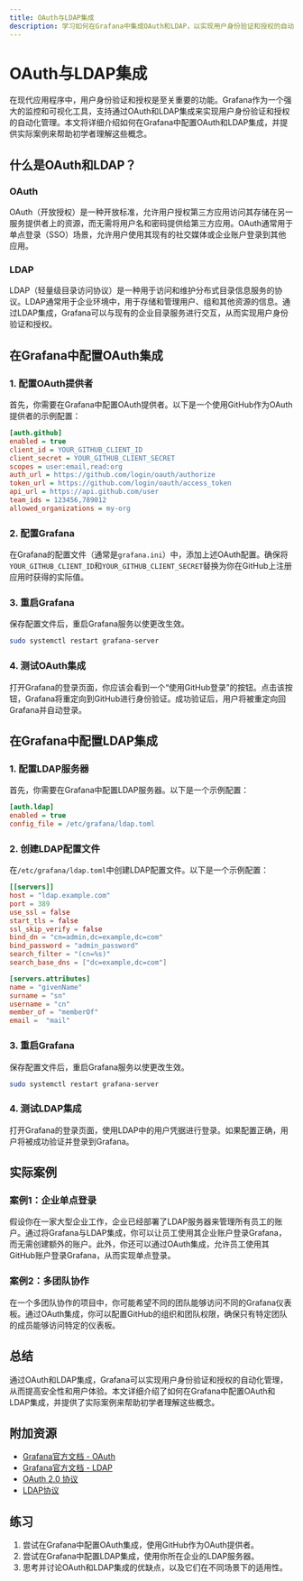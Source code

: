 ```yaml
---
title: OAuth与LDAP集成
description: 学习如何在Grafana中集成OAuth和LDAP，以实现用户身份验证和授权的自动化管理。
---
```


# OAuth与LDAP集成

在现代应用程序中，用户身份验证和授权是至关重要的功能。Grafana作为一个强大的监控和可视化工具，支持通过OAuth和LDAP集成来实现用户身份验证和授权的自动化管理。本文将详细介绍如何在Grafana中配置OAuth和LDAP集成，并提供实际案例来帮助初学者理解这些概念。

## 什么是OAuth和LDAP？

### OAuth
OAuth（开放授权）是一种开放标准，允许用户授权第三方应用访问其存储在另一服务提供者上的资源，而无需将用户名和密码提供给第三方应用。OAuth通常用于单点登录（SSO）场景，允许用户使用其现有的社交媒体或企业账户登录到其他应用。

### LDAP
LDAP（轻量级目录访问协议）是一种用于访问和维护分布式目录信息服务的协议。LDAP通常用于企业环境中，用于存储和管理用户、组和其他资源的信息。通过LDAP集成，Grafana可以与现有的企业目录服务进行交互，从而实现用户身份验证和授权。

## 在Grafana中配置OAuth集成

### 1. 配置OAuth提供者
首先，你需要在Grafana中配置OAuth提供者。以下是一个使用GitHub作为OAuth提供者的示例配置：

```ini
[auth.github]
enabled = true
client_id = YOUR_GITHUB_CLIENT_ID
client_secret = YOUR_GITHUB_CLIENT_SECRET
scopes = user:email,read:org
auth_url = https://github.com/login/oauth/authorize
token_url = https://github.com/login/oauth/access_token
api_url = https://api.github.com/user
team_ids = 123456,789012
allowed_organizations = my-org
```

### 2. 配置Grafana
在Grafana的配置文件（通常是`grafana.ini`）中，添加上述OAuth配置。确保将`YOUR_GITHUB_CLIENT_ID`和`YOUR_GITHUB_CLIENT_SECRET`替换为你在GitHub上注册应用时获得的实际值。

### 3. 重启Grafana
保存配置文件后，重启Grafana服务以使更改生效。

```bash
sudo systemctl restart grafana-server
```

### 4. 测试OAuth集成
打开Grafana的登录页面，你应该会看到一个“使用GitHub登录”的按钮。点击该按钮，Grafana将重定向到GitHub进行身份验证。成功验证后，用户将被重定向回Grafana并自动登录。

## 在Grafana中配置LDAP集成

### 1. 配置LDAP服务器
首先，你需要在Grafana中配置LDAP服务器。以下是一个示例配置：

```ini
[auth.ldap]
enabled = true
config_file = /etc/grafana/ldap.toml
```

### 2. 创建LDAP配置文件
在`/etc/grafana/ldap.toml`中创建LDAP配置文件。以下是一个示例配置：

```toml
[[servers]]
host = "ldap.example.com"
port = 389
use_ssl = false
start_tls = false
ssl_skip_verify = false
bind_dn = "cn=admin,dc=example,dc=com"
bind_password = "admin_password"
search_filter = "(cn=%s)"
search_base_dns = ["dc=example,dc=com"]

[servers.attributes]
name = "givenName"
surname = "sn"
username = "cn"
member_of = "memberOf"
email =  "mail"
```

### 3. 重启Grafana
保存配置文件后，重启Grafana服务以使更改生效。

```bash
sudo systemctl restart grafana-server
```

### 4. 测试LDAP集成
打开Grafana的登录页面，使用LDAP中的用户凭据进行登录。如果配置正确，用户将被成功验证并登录到Grafana。

## 实际案例

### 案例1：企业单点登录
假设你在一家大型企业工作，企业已经部署了LDAP服务器来管理所有员工的账户。通过将Grafana与LDAP集成，你可以让员工使用其企业账户登录Grafana，而无需创建额外的账户。此外，你还可以通过OAuth集成，允许员工使用其GitHub账户登录Grafana，从而实现单点登录。

### 案例2：多团队协作
在一个多团队协作的项目中，你可能希望不同的团队能够访问不同的Grafana仪表板。通过OAuth集成，你可以配置GitHub的组织和团队权限，确保只有特定团队的成员能够访问特定的仪表板。

## 总结

通过OAuth和LDAP集成，Grafana可以实现用户身份验证和授权的自动化管理，从而提高安全性和用户体验。本文详细介绍了如何在Grafana中配置OAuth和LDAP集成，并提供了实际案例来帮助初学者理解这些概念。

## 附加资源

- [Grafana官方文档 - OAuth](https://grafana.com/docs/grafana/latest/auth/overview/#oauth2-authentication)
- [Grafana官方文档 - LDAP](https://grafana.com/docs/grafana/latest/auth/ldap/)
- [OAuth 2.0 协议](https://oauth.net/2/)
- [LDAP协议](https://ldap.com/)

## 练习

1. 尝试在Grafana中配置OAuth集成，使用GitHub作为OAuth提供者。
2. 尝试在Grafana中配置LDAP集成，使用你所在企业的LDAP服务器。
3. 思考并讨论OAuth和LDAP集成的优缺点，以及它们在不同场景下的适用性。